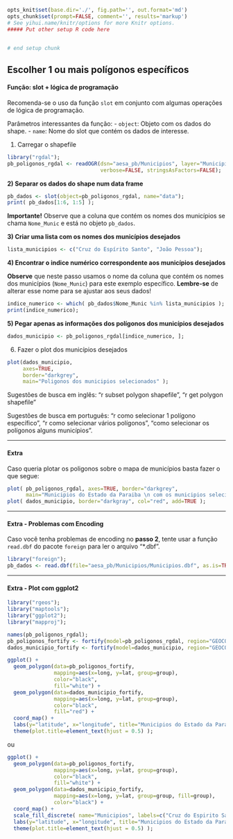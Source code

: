```r
opts_knit$set(base.dir='./', fig.path='', out.format='md')
opts_chunk$set(prompt=FALSE, comment='', results='markup')
# See yihui.name/knitr/options for more Knitr options.
##### Put other setup R code here


# end setup chunk
```

## Escolher 1 ou mais polígonos específicos

#### Função: slot + lógica de programação

Recomenda-se o uso da função `slot` em conjunto com algumas operações de lógica de programação.

Parâmetros interessantes da função: 
- `object`: Objeto com os dados do shape.
- `name`: Nome do slot que contém os dados de interesse.

1) Carregar o shapefile
```r
library("rgdal");
pb_poligonos_rgdal <- readOGR(dsn="aesa_pb/Municipios", layer="Municipios", 
                              verbose=FALSE, stringsAsFactors=FALSE);
```

**2) Separar os dados do shape num data frame**
```r
pb_dados <- slot(object=pb_poligonos_rgdal, name="data");
print( pb_dados[1:6, 1:5] );
```

**Importante!** Observe que a coluna que contém os nomes dos municípios se chama `Nome_Munic` e está no objeto `pb_dados`.

**3) Criar uma lista com os nomes dos municípios desejados**
```r
lista_municipios <- c("Cruz do Espírito Santo", "João Pessoa");
```

**4) Encontrar o indice numérico correspondente aos municípios desejados**

**Observe** que neste passo usamos o nome da coluna que contém os nomes dos municípios (`Nome_Munic`) para este exemplo específico. 
**Lembre-se** de alterar esse nome para se ajustar aos seus dados!

```r
indice_numerico <- which( pb_dados$Nome_Munic %in% lista_municipios );
print(indice_numerico);
```

**5) Pegar apenas as informações dos polígonos dos municípios desejados**
```r
dados_municipio <- pb_poligonos_rgdal[indice_numerico, ];
```

6) Fazer o plot dos municípios desejados
```r
plot(dados_municipio, 
     axes=TRUE, 
     border="darkgrey", 
     main="Poligonos dos municipios selecionados" );
```

Sugestões de busca em inglês: "r subset polygon shapefile", "r get polygon shapefile"

Sugestões de busca em português: "r como selecionar 1 polígono específico", "r como selecionar vários polígonos", "como selecionar os polígonos alguns municípios".

***

#### Extra

Caso queria plotar os poligonos sobre o mapa de municípios basta fazer o que segue:
```r
plot( pb_poligonos_rgdal, axes=TRUE, border="darkgrey", 
      main="Municipios do Estado da Paraiba \n com os municipios selecionados em destaque" );
plot( dados_municipio, border="darkgray", col="red", add=TRUE );
```

****

#### Extra - Problemas com Encoding

Caso você tenha problemas de encoding no **passo 2**, tente usar a função `read.dbf` do pacote `foreign` para ler o arquivo "\*.dbf".

```r
library("foreign");
pb_dados <- read.dbf(file="aesa_pb/Municipios/Municipios.dbf", as.is=TRUE);
```

*****

#### Extra - Plot com ggplot2

```r
library("rgeos");
library("maptools");
library("ggplot2");
library("mapproj");

names(pb_poligonos_rgdal);
pb_poligonos_fortify <- fortify(model=pb_poligonos_rgdal, region="GEOCODIG_M");
dados_municipio_fortify <- fortify(model=dados_municipio, region="GEOCODIG_M");

ggplot() + 
  geom_polygon(data=pb_poligonos_fortify, 
               mapping=aes(x=long, y=lat, group=group), 
               color="black",
               fill="white") + 
  geom_polygon(data=dados_municipio_fortify, 
               mapping=aes(x=long, y=lat, group=group), 
               color="black",
               fill="red") + 
  coord_map() + 
  labs(y="latitude", x="longitude", title="Municipios do Estado da Paraiba") + 
  theme(plot.title=element_text(hjust = 0.5) );
```

ou

```r
ggplot() + 
  geom_polygon(data=pb_poligonos_fortify, 
               mapping=aes(x=long, y=lat, group=group), 
               color="black",
               fill="white") + 
  geom_polygon(data=dados_municipio_fortify, 
               mapping=aes(x=long, y=lat, group=group, fill=group), 
               color="black") + 
  coord_map() + 
  scale_fill_discrete( name="Municipios", labels=c("Cruz do Espirito Santo", "Joao Pessoa") ) + 
  labs(y="latitude", x="longitude", title="Municipios do Estado da Paraiba") + 
  theme(plot.title=element_text(hjust = 0.5) );
```